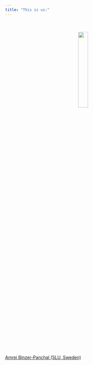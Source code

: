 ```yaml
---
title: "This is us:"
---
```



<br><br>
<center>
  ![](images/Amrei_Binzer-Panchal.jpeg){#id .class width=25%}
</center>
<br><br>

[Amrei Binzer-Panchal (SLU, Sweden)](Amrei.html)